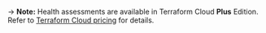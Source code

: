 -> **Note:** Health assessments are available in Terraform Cloud **Plus** Edition. Refer to [Terraform Cloud pricing](https://www.hashicorp.com/products/terraform/pricing) for details.